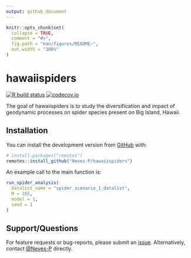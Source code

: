 ```yaml
---
output: github_document
---
```


<!-- README.md is generated from README.Rmd. Please edit that file -->

```r
knitr::opts_chunk$set(
  collapse = TRUE,
  comment = "#>",
  fig.path = "man/figures/README-",
  out.width = "100%"
)
```

# hawaiispiders

<!-- badges: start -->
[![R build status](https://github.com/Neves-P/hawaiispiders/workflows/R-CMD-check/badge.svg)](https://github.com/Neves-P/hawaiispiders/actions)
[![codecov.io](https://codecov.io/github/Neves-P/hawaiispiders/coverage.svg?branch=master)](https://codecov.io/github/Neves-P/hawaiispiders/branch/master)
<!-- badges: end -->

The goal of hawaiispiders is to study the diversification and impact of geodynamic processes on spider species present on Big Island, Hawaii.

## Installation

You can install the development version from [GitHub](https://github.com/) with:

``` r
# install.packages("remotes")
remotes::install_github("Neves-P/hawaiispiders")
```

An example call to the main function is:
``` r
run_spider_analysis(
  datalist_name = "spider_scenario_1_datalist",
  M = 165,
  model = 1,
  seed = 1
)
```

## Support/Questions
For feature requests or bug-reports, please submit an [issue](https://github.com/Neves-P/hawaiispiders/issues/new).
Alternatively, contact [@Neves-P](https://github.com/Neves-P/) directly.
